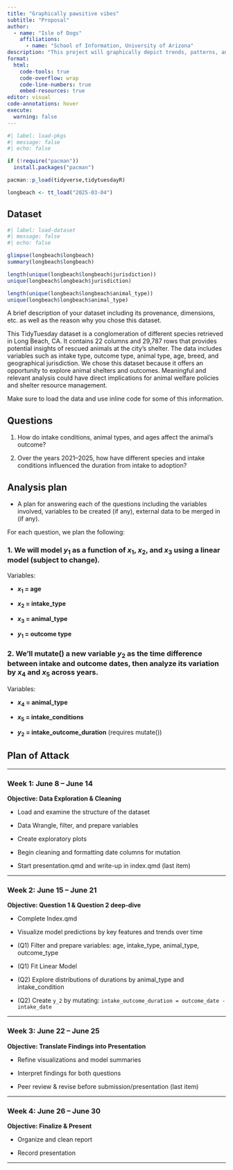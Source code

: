 ```yaml
---
title: "Graphically pawsitive vibes"
subtitle: "Proposal"
author: 
  - name: "Isle of Dogs"
    affiliations:
      - name: "School of Information, University of Arizona"
description: "This project will graphically depict trends, patterns, and analysis of Animal Shelter data derived from the TidyTuesday initiative. The dataset includes information about animals taken in and released from the shelter; there are variables such as intake type, outcome type, animal type, breed, age, and more. The primary goal of this project is to identify key factors that influence an animals outcome."
format:
  html:
    code-tools: true
    code-overflow: wrap
    code-line-numbers: true
    embed-resources: true
editor: visual
code-annotations: hover
execute:
  warning: false
---
```


```r
#| label: load-pkgs
#| message: false
#| echo: false

if (!require("pacman")) 
  install.packages("pacman")

pacman::p_load(tidyverse,tidytuesdayR)

longbeach <- tt_load("2025-03-04")
```

## Dataset

```r
#| label: load-dataset
#| message: false
#| echo: false

glimpse(longbeach$longbeach)
summary(longbeach$longbeach)

length(unique(longbeach$longbeach$jurisdiction))
unique(longbeach$longbeach$jurisdiction)

length(unique(longbeach$longbeach$animal_type))
unique(longbeach$longbeach$animal_type)

```

A brief description of your dataset including its provenance, dimensions, etc. as well as the reason why you chose this dataset.

This TidyTuesday dataset is a conglomeration of different species retrieved in Long Beach, CA. It contains 22 columns and 29,787 rows that provides potential insights of rescued animals at the city's shelter. The data includes variables such as intake type, outcome type, animal type, age, breed, and geographical jurisdiction. We chose this dataset because it offers an opportunity to explore animal shelters and outcomes. Meaningful and relevant analysis could have direct implications for animal welfare policies and shelter resource management.

Make sure to load the data and use inline code for some of this information.

## Questions

1.  How do intake conditions, animal types, and ages affect the animal's outcome?

2.  Over the years 2021–2025, how have different species and intake conditions influenced the duration from intake to adoption?

## Analysis plan

-   A plan for answering each of the questions including the variables involved, variables to be created (if any), external data to be merged in (if any).

For each question, we plan the following: 

### 1. We will model $y_1$ as a function of $x_1$, $x_2$, and $x_3$ using a linear model (subject to change). 


Variables: 

- **$x_1$ = age** 

- **$x_2$ = intake_type**  

- **$x_3$ = animal_type**

- **$y_1$ = outcome type**

### 2. We'll mutate() a new variable $y_2$ as the time difference between intake and outcome dates, then analyze its variation by $x_4$ and $x_5$ across years.


Variables: 

- **$x_4$ = animal_type**

- **$x_5$ = intake_conditions**

- **$y_2$ = intake_outcome_duration** (requires mutate())

## Plan of Attack 

---

### Week 1: June 8 – June 14  
**Objective: Data Exploration & Cleaning**

- Load and examine the structure of the dataset

- Data Wrangle, filter, and prepare variables

- Create exploratory plots

- Begin cleaning and formatting date columns for mutation

- Start presentation.qmd and write-up in index.qmd (last item)

---

### Week 2: June 15 – June 21  
**Objective: Question 1 & Question 2 deep-dive**

- Complete Index.qmd

- Visualize model predictions by key features and trends over time

- (Q1) Filter and prepare variables: age, intake_type, animal_type, outcome_type

- (Q1) Fit Linear Model

- (Q2) Explore distributions of durations by animal_type and intake_condition

- (Q2) Create `y_2` by mutating: `intake_outcome_duration = outcome_date - intake_date`


---

### Week 3: June 22 – June 25  
**Objective:  Translate Findings into Presentation**

- Refine visualizations and model summaries

- Interpret findings for both questions

- Peer review & revise before submission/presentation (last item)


---

### Week 4: June 26 – June 30  
**Objective: Finalize & Present**

- Organize and clean report

- Record presentation

---
